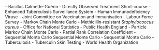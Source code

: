 

\textbf{BCG} - Bacillus Calmette–Guérin \par

\textbf{DOTS} - Directly Observed Treatment Short-course \par

\textbf{ETS} - Enhanced Tuberculosis Surveillance System \par

\textbf{HIV} - Human Immunodeficiency Viruse \par

\textbf{JCVI} - Joint Committee on Vaccination and Immunisation \par

\textbf{LFS} - Labour Force Survey \par

\textbf{MCMC} - Markov Chain Monte Carlo \par

\textbf{MRSA} - Methicillin-resistant *Staphylococcus aureus* \par

\textbf{ONS} - Office for National Statistics \par

\textbf{PHE} - Public Health England \par

\textbf{PMCMC} - Particle Markov Chain Monte Carlo \par

\textbf{PRCC} - Partial Rank Correlation Coefficient \par

\textbf{SMC} - Sequential Monte Carlo \par

\textbf{SMC-SMC}  Sequential Monte Carlo - Sequential Monte Carlo \par

\textbf{TB} – Tuberculosis \par

\textbf{TST} - Tuberculin Skin Testing \par

\textbf{WHO} - World Health Organization \par
